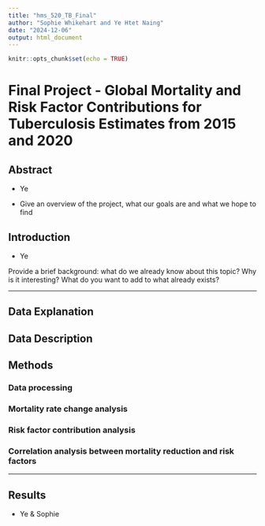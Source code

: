 ```yaml
---
title: "hms_520_TB_Final"
author: "Sophie Whikehart and Ye Htet Naing"
date: "2024-12-06"
output: html_document
---
```


```r
knitr::opts_chunk$set(echo = TRUE)
```

# Final Project - Global Mortality and Risk Factor Contributions for Tuberculosis Estimates from 2015 and 2020

## Abstract

- Ye

- Give an overview of the project, what our goals are and what we hope to find 

## Introduction

- Ye

Provide a brief background: what do we already know about this topic? Why is it interesting? What do you want to add to what already exists?

---

## Data Explanation

## Data Description 

## Methods 

### Data processing 

### Mortality rate change analysis 

### Risk factor contribution analysis 

### Correlation analysis between mortality reduction and risk factors 

---

## Results 

- Ye & Sophie 



